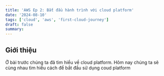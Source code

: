 ```yaml
---
title: 'AWS Ep 2: Bắt đầu hành trình với cloud platform'
date: '2024-08-10'
tags: ['cloud', 'aws', 'first-cloud-journey']
draft: false
summary:
---
```


## Giới thiệu

Ở bài trước chúng ta đã tìm hiểu về cloud platform. Hôm nay chúng ta sẽ cùng nhau tìm hiểu cách để bắt đầu sử dụng coud platform
